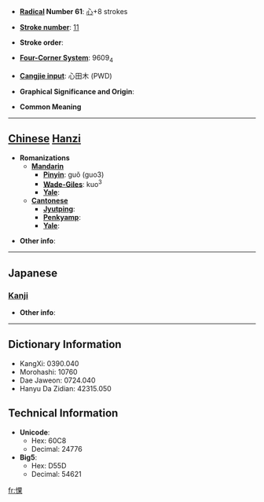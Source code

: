 * '''[[Wiktionary:Chinese radical index| Radical]] Number 61''': [[Wiktionary:Chinese radical index 心|心]]+8 strokes

* '''[[Wiktionary:Chinese total strokes index|Stroke number]]''': [[Wiktionary:Chinese total strokes index 11|11]]

* '''Stroke order''': 

* '''[[Wiktionary:Chinese four corner index|Four-Corner System]]''': 9609<sub>4</sub>

* '''[[Wiktionary:Chinese Cangjie index|Cangjie input]]''': 心田木 (PWD)

* '''Graphical Significance and Origin''': 

* '''Common Meaning'''

----

== [[Chinese]] [[Hanzi]] ==

* '''Romanizations'''
** '''[[Mandarin]]'''
*** '''[[Pinyin]]''': guǒ (guo3)
*** '''[[Wade-Giles]]''': kuo<sup>3</sup>
*** '''[[Yale]]''': 
** '''[[Cantonese]]'''
*** '''[[Jyutping]]''':
*** '''[[Penkyamp]]''': 
*** '''[[Yale]]''': 

* '''Other info''': 

----

==Japanese==
===[[Kanji]]===
{{kanji|on readings=[[か]] (ka)
|kun readings=[[いさましい]] (isamashii)
}}

* '''Other info''':  

----

== Dictionary Information ==

* KangXi: 0390.040
* Morohashi: 10760
* Dae Jaweon: 0724.040
* Hanyu Da Zidian: 42315.050

== Technical Information ==

* '''Unicode''':
** Hex: 60C8
** Decimal: 24776
* '''Big5''':
** Hex: D55D
** Decimal: 54621

[[fr:惈]]